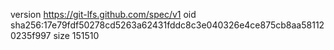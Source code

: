 version https://git-lfs.github.com/spec/v1
oid sha256:17e79fdf50278cd5263a62431fddc8c3e040326e4ce875cb8aa581120235f997
size 151510
